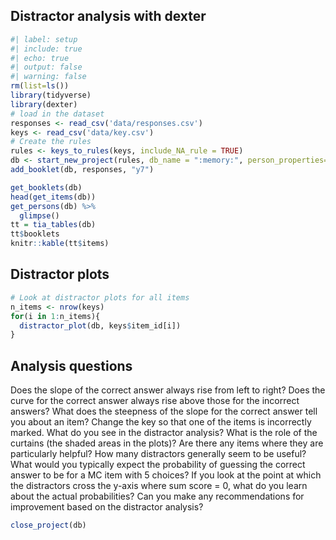 ## Distractor analysis with dexter

```r
#| label: setup
#| include: true
#| echo: true
#| output: false
#| warning: false
rm(list=ls())
library(tidyverse)
library(dexter)
# load in the dataset
responses <- read_csv('data/responses.csv')
keys <- read_csv('data/key.csv')
# Create the rules
rules <- keys_to_rules(keys, include_NA_rule = TRUE)
db <- start_new_project(rules, db_name = ":memory:", person_properties=list(gender="unknown"))
add_booklet(db, responses, "y7") 
```

```r

get_booklets(db)
head(get_items(db))
get_persons(db) %>% 
  glimpse()
tt = tia_tables(db)
tt$booklets
knitr::kable(tt$items)

```

## Distractor plots

```r
# Look at distractor plots for all items
n_items <- nrow(keys)
for(i in 1:n_items){
  distractor_plot(db, keys$item_id[i])
}
```

## Analysis questions
Does the slope of the correct answer always rise from left to right? 
Does the curve for the correct answer always rise above those for the incorrect answers?
What does the steepness of the slope for the correct answer tell you about an item?
Change the key so that one of the items is incorrectly marked. What do you see in the distractor analysis?
What is the role of the curtains (the shaded areas in the plots)? Are there any items where they are particularly helpful?
How many distractors generally seem to be useful?
What would you typically expect the probability of guessing the correct answer to be for a MC item with 5 choices? If you look at the point at which the distractors cross the y-axis where sum score = 0, what do you learn about the actual probabilities?
Can you make any recommendations for improvement based on the distractor analysis?


```r
close_project(db)
```